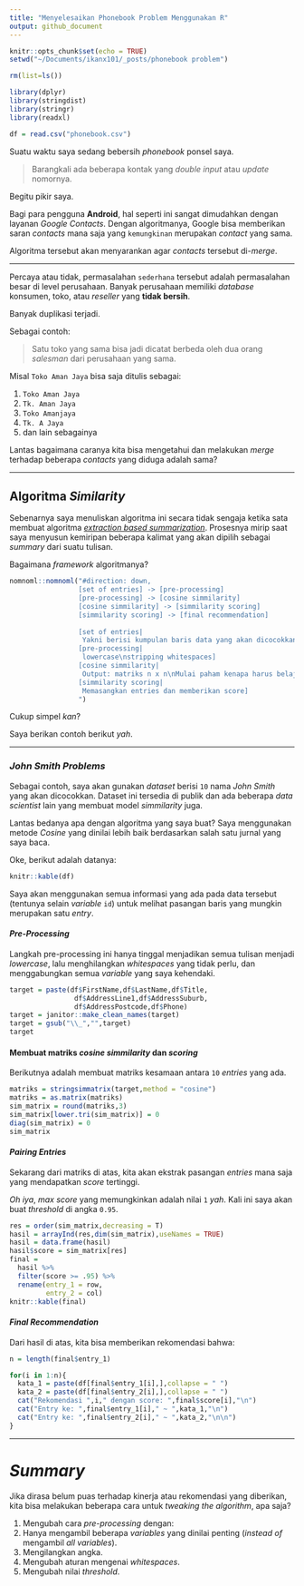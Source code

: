 ```yaml
---
title: "Menyelesaikan Phonebook Problem Menggunakan R"
output: github_document
---
```


```r
knitr::opts_chunk$set(echo = TRUE)
setwd("~/Documents/ikanx101/_posts/phonebook problem")

rm(list=ls())

library(dplyr)
library(stringdist)
library(stringr)
library(readxl)

df = read.csv("phonebook.csv")
```
Suatu waktu saya sedang bebersih _phonebook_ ponsel saya.

> Barangkali ada beberapa kontak yang _double input_ atau _update_ nomornya.

Begitu pikir saya.

Bagi para pengguna __Android__, hal seperti ini sangat dimudahkan dengan layanan _Google Contacts_. Dengan algoritmanya, Google bisa memberikan saran _contacts_ mana saja yang `kemungkinan` merupakan _contact_ yang sama.

Algoritma tersebut akan menyarankan agar _contacts_ tersebut di-_merge_.

---

Percaya atau tidak, permasalahan `sederhana` tersebut adalah permasalahan besar di level perusahaan. Banyak perusahaan memiliki _database_ konsumen, toko, atau _reseller_ yang __tidak bersih__.

Banyak duplikasi terjadi.

Sebagai contoh:

> Satu toko yang sama bisa jadi dicatat berbeda oleh dua orang _salesman_ dari perusahaan yang sama.

Misal `Toko Aman Jaya` bisa saja ditulis sebagai:

1. `Toko Aman Jaya`
1. `Tk. Aman Jaya`
1. `Toko Amanjaya`
1. `Tk. A Jaya`
1. dan lain sebagainya

Lantas bagaimana caranya kita bisa mengetahui dan melakukan _merge_ terhadap beberapa _contacts_ yang diduga adalah sama?

---

## Algoritma _Similarity_

Sebenarnya saya menuliskan algoritma ini secara tidak sengaja ketika sata membuat algoritma [_extraction based summarization_](https://ikanx101.com/blog/ext-based-sum/). Prosesnya mirip saat saya menyusun kemiripan beberapa kalimat yang akan dipilih sebagai _summary_ dari suatu tulisan.

Bagaimana _framework_ algoritmanya?

```r
nomnoml::nomnoml("#direction: down,
                 [set of entries] -> [pre-processing]
                 [pre-processing] -> [cosine simmilarity]
                 [cosine simmilarity] -> [simmilarity scoring]
                 [simmilarity scoring] -> [final recommendation]
                 
                 [set of entries|
                  Yakni berisi kumpulan baris data yang akan dicocokkan]
                 [pre-processing|
                  lowercase\nstripping whitespaces]
                 [cosine simmilarity|
                  Output: matriks n x n\nMulai paham kenapa harus belajar aljabar kan?]
                 [simmilarity scoring|
                  Memasangkan entries dan memberikan score]
                 ")
```

Cukup simpel _kan_?

Saya berikan contoh berikut _yah_.

---

### _John Smith Problems_

Sebagai contoh, saya akan gunakan _dataset_ berisi `10` nama _John Smith_ yang akan dicocokkan. Dataset ini tersedia di publik dan ada beberapa _data scientist_ lain yang membuat model _simmilarity_ juga.

Lantas bedanya apa dengan algoritma yang saya buat? Saya menggunakan metode _Cosine_ yang dinilai lebih baik berdasarkan salah satu jurnal yang saya baca.

Oke, berikut adalah datanya:

```r
knitr::kable(df)
```

Saya akan menggunakan semua informasi yang ada pada data tersebut (tentunya selain _variable_ `id`) untuk melihat pasangan baris yang mungkin merupakan satu _entry_.

#### _Pre-Processing_

Langkah pre-processing ini hanya tinggal menjadikan semua tulisan menjadi _lowercase_, lalu menghilangkan _whitespaces_ yang tidak perlu, dan menggabungkan semua _variable_ yang saya kehendaki.

```r
target = paste(df$FirstName,df$LastName,df$Title,
                df$AddressLine1,df$AddressSuburb,
                df$AddressPostcode,df$Phone)
target = janitor::make_clean_names(target)
target = gsub("\\_","",target)
target
```

#### Membuat matriks _cosine simmilarity_ dan _scoring_

Berikutnya adalah membuat matriks kesamaan antara `10` _entries_ yang ada.

```r
matriks = stringsimmatrix(target,method = "cosine")
matriks = as.matrix(matriks)
sim_matrix = round(matriks,3)
sim_matrix[lower.tri(sim_matrix)] = 0
diag(sim_matrix) = 0
sim_matrix
```

#### _Pairing Entries_

Sekarang dari matriks di atas, kita akan ekstrak pasangan _entries_ mana saja yang mendapatkan _score_ tertinggi.

_Oh iya_, _max score_ yang memungkinkan adalah nilai `1` _yah_. Kali ini saya akan buat _threshold_ di angka `0.95`.

```r
res = order(sim_matrix,decreasing = T)
hasil = arrayInd(res,dim(sim_matrix),useNames = TRUE)
hasil = data.frame(hasil)
hasil$score = sim_matrix[res]
final = 
  hasil %>% 
  filter(score >= .95) %>% 
  rename(entry_1 = row,
         entry_2 = col)
knitr::kable(final)
```

#### _Final Recommendation_

Dari hasil di atas, kita bisa memberikan rekomendasi bahwa:

```r
n = length(final$entry_1)

for(i in 1:n){
  kata_1 = paste(df[final$entry_1[i],],collapse = " ")
  kata_2 = paste(df[final$entry_2[i],],collapse = " ")
  cat("Rekomendasi ",i," dengan score: ",final$score[i],"\n")
  cat("Entry ke: ",final$entry_1[i]," ~ ",kata_1,"\n")
  cat("Entry ke: ",final$entry_2[i]," ~ ",kata_2,"\n\n")
}
```

---

# _Summary_

Jika dirasa belum puas terhadap kinerja atau rekomendasi yang diberikan, kita bisa melakukan beberapa cara untuk _tweaking the algorithm_, apa saja?

1. Mengubah cara _pre-processing_ dengan:
  1. Hanya mengambil beberapa _variables_ yang dinilai penting (_instead of_ mengambil _all variables_).
  1. Mengilangkan angka.
  1. Mengubah aturan mengenai _whitespaces_.
1. Mengubah nilai _threshold_.
